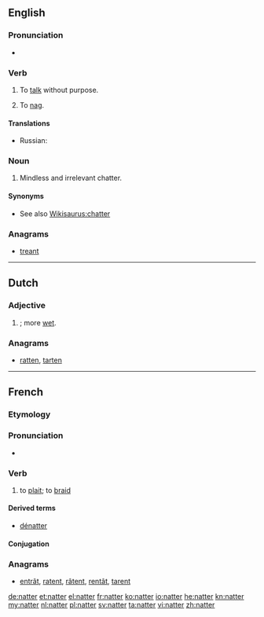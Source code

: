 {{also|Natter|nätter}}
==English==

===Pronunciation===
* {{rhymes|ætə(r)}}

===Verb===
{{en-verb}}

# {{colloquial}} To [[talk]] without purpose.
# {{Scotland}} To [[nag]].

====Translations====
{{trans-top|to talk idly}}
* Russian: {{t+|ru|болтать|n|tr=boltat'|sc=Cyrl}}
{{trans-mid}}
{{trans-bottom}}

===Noun===
{{en-noun}}

# {{colloquial}} Mindless and irrelevant chatter.

====Synonyms====
* See also [[Wikisaurus:chatter]]

===Anagrams===
* [[treant#English|treant]]

----

==Dutch==

===Adjective===
{{head|nl}}

# {{comparative of|nat#Dutch|nat|nodot=1|lang=nl}}; more [[wet]].

===Anagrams===
* [[ratten#Dutch|ratten]], [[tarten#Dutch|tarten]]

----

==French==

===Etymology===
{{suffix|natte|er|lang=fr}}

===Pronunciation===
* {{IPA|/na.te/|lang=fr}}

===Verb===
{{fr-verb}}

# to [[plait]]; to [[braid]]

====Derived terms====
* [[dénatter]]

====Conjugation====
{{fr-conj-er|natt|avoir}}

===Anagrams===
* [[entrât#French|entrât]], [[ratent#French|ratent]], [[râtent#French|râtent]], [[rentât#French|rentât]], [[tarent#French|tarent]]

[[de:natter]]
[[et:natter]]
[[el:natter]]
[[fr:natter]]
[[ko:natter]]
[[io:natter]]
[[he:natter]]
[[kn:natter]]
[[my:natter]]
[[nl:natter]]
[[pl:natter]]
[[sv:natter]]
[[ta:natter]]
[[vi:natter]]
[[zh:natter]]